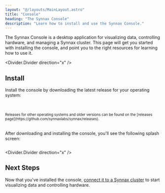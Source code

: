 ```yaml
---
layout: "@/layouts/MainLayout.astro"
title: "Console"
heading: "The Synnax Console"
description: "Learn how to install and use the Synnax Console."
---
```



The Synnax Console is a desktop application for visualizing data, controlling
hardware, and managing a Synnax cluster. This page will get you started with
installing the console, and point you to the right resources for learning how to
use it.

<Divider.Divider direction="x" />

## Install

Install the console by downloading the latest release for your operating system:

<br />
<br />
<Align.Space direction="y" justify="center" align="center">
  <SynnaxConsoleDownloadButton client:load />
  <small>Releases for other operating systems and older versions can be found on the
  [releases page](https://github.com/synnaxlabs/synnax/releases). </small>
</Align.Space>
<br />
<br />

After downloading and installing the console, you'll see the following splash
screen:

<Image id="console/get-started" client:only="react" />

<Divider.Divider direction="x" />

## Next Steps

Now that you've installed the console, [connect it to a Synnax cluster](connect-a-cluster)
to start visualizing data and controlling hardware.
